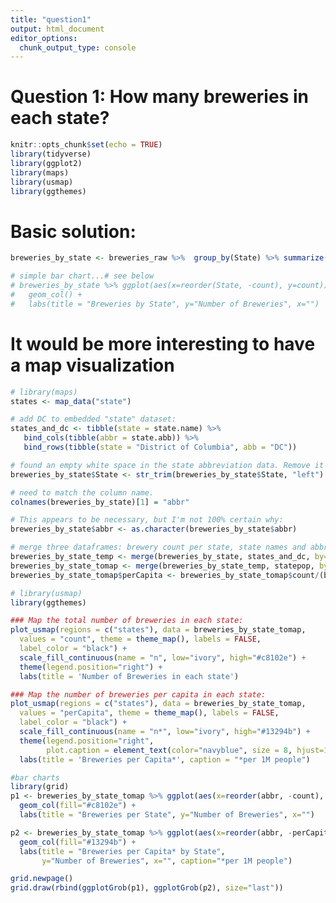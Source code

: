 ```yaml
---
title: "question1"
output: html_document
editor_options: 
  chunk_output_type: console
---
```


# Question 1: How many breweries in each state?
```r
knitr::opts_chunk$set(echo = TRUE)
library(tidyverse)
library(ggplot2)
library(maps)
library(usmap)
library(ggthemes)
```

# Basic solution:
```r
breweries_by_state <- breweries_raw %>%  group_by(State) %>% summarize(count = n())

# simple bar chart...# see below
# breweries_by_state %>% ggplot(aes(x=reorder(State, -count), y=count)) +
#   geom_col() +
#   labs(title = "Breweries by State", y="Number of Breweries", x="")
```

# It would be more interesting to have a map visualization
```r
# library(maps)
states <- map_data("state")

# add DC to embedded "state" dataset:
states_and_dc <- tibble(state = state.name) %>%
   bind_cols(tibble(abbr = state.abb)) %>% 
   bind_rows(tibble(state = "District of Columbia", abb = "DC"))

# found an empty white space in the state abbreviation data. Remove it first:
breweries_by_state$State <- str_trim(breweries_by_state$State, "left")

# need to match the column name.
colnames(breweries_by_state)[1] = "abbr"

# This appears to be necessary, but I'm not 100% certain why:
breweries_by_state$abbr <- as.character(breweries_by_state$abbr)

# merge three dataframes: brewery count per state, state names and abbreviations, and state population data
breweries_by_state_temp <- merge(breweries_by_state, states_and_dc, by="abbr")
breweries_by_state_tomap <- merge(breweries_by_state_temp, statepop, by="abbr")
breweries_by_state_tomap$perCapita <- breweries_by_state_tomap$count/(breweries_by_state_tomap$pop_2015/1000000)

# library(usmap)
library(ggthemes)

### Map the total number of breweries in each state:
plot_usmap(regions = c("states"), data = breweries_by_state_tomap,
  values = "count", theme = theme_map(), labels = FALSE,
  label_color = "black") +
  scale_fill_continuous(name = "n", low="ivory", high="#c8102e") +
  theme(legend.position="right") +
  labs(title = 'Number of Breweries in each state')

### Map the number of breweries per capita in each state:
plot_usmap(regions = c("states"), data = breweries_by_state_tomap,
  values = "perCapita", theme = theme_map(), labels = FALSE,
  label_color = "black") +
  scale_fill_continuous(name = "n*", low="ivory", high="#13294b") +
  theme(legend.position="right", 
        plot.caption = element_text(color="navyblue", size = 8, hjust=1)) +
  labs(title = 'Breweries per Capita*', caption = "*per 1M people")
```

```r
#bar charts
library(grid)
p1 <- breweries_by_state_tomap %>% ggplot(aes(x=reorder(abbr, -count), y=count)) +
  geom_col(fill="#c8102e") +
  labs(title = "Breweries per State", y="Number of Breweries", x="")

p2 <- breweries_by_state_tomap %>% ggplot(aes(x=reorder(abbr, -perCapita), y=perCapita)) +
  geom_col(fill="#13294b") +
  labs(title = "Breweries per Capita* by State", 
       y="Number of Breweries", x="", caption="*per 1M people")

grid.newpage()
grid.draw(rbind(ggplotGrob(p1), ggplotGrob(p2), size="last"))
```

